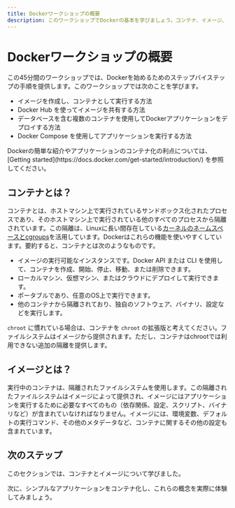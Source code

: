 ```yaml
---
title: Dockerワークショップの概要
description: このワークショップでDockerの基本を学びましょう。コンテナ、イメージ、そして最初のアプリケーションをコンテナ化する方法について学びます。
---
```



# Dockerワークショップの概要

この45分間のワークショップでは、Dockerを始めるためのステップバイステップの手順を提供します。このワークショップでは次のことを学びます。

- イメージを作成し、コンテナとして実行する方法
- Docker Hub を使ってイメージを共有する方法
- データベースを含む複数のコンテナを使用してDockerアプリケーションをデプロイする方法
- Docker Compose を使用してアプリケーションを実行する方法

<Callout type="info">
  Dockerの簡単な紹介やアプリケーションのコンテナ化の利点については、
  [Getting started](https://docs.docker.com/get-started/introduction/) を参照してください。
</Callout>

## コンテナとは？

コンテナとは、ホストマシン上で実行されているサンドボックス化されたプロセスであり、そのホストマシン上で実行されている他のすべてのプロセスから隔離されています。この隔離は、Linuxに長い間存在している[カーネルのネームスペースとcgroups](https://medium.com/@saschagrunert/demystifying-containers-part-i-kernel-space-2c53d6979504)を活用しています。Dockerはこれらの機能を使いやすくしています。要約すると、コンテナとは次のようなものです。

- イメージの実行可能なインスタンスです。Docker API または CLI を使用して、コンテナを作成、開始、停止、移動、または削除できます。
- ローカルマシン、仮想マシン、またはクラウドにデプロイして実行できます。
- ポータブルであり、任意のOS上で実行できます。
- 他のコンテナから隔離されており、独自のソフトウェア、バイナリ、設定などを実行します。

`chroot` に慣れている場合は、コンテナを `chroot` の拡張版と考えてください。ファイルシステムはイメージから提供されます。ただし、コンテナはchrootでは利用できない追加の隔離を提供します。

## イメージとは？

実行中のコンテナは、隔離されたファイルシステムを使用します。この隔離されたファイルシステムはイメージによって提供され、イメージにはアプリケーションを実行するために必要なすべてのもの（依存関係、設定、スクリプト、バイナリなど）が含まれていなければなりません。イメージには、環境変数、デフォルトの実行コマンド、その他のメタデータなど、コンテナに関するその他の設定も含まれています。

## 次のステップ

このセクションでは、コンテナとイメージについて学びました。

次に、シンプルなアプリケーションをコンテナ化し、これらの概念を実際に体験してみましょう。
